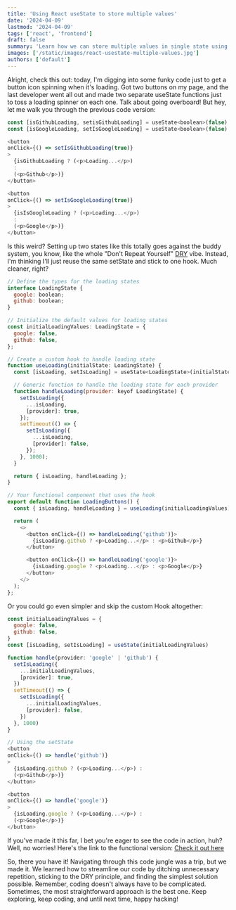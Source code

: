 ```yaml
---
title: 'Using React useState to store multiple values'
date: '2024-04-09'
lastmod: '2024-04-09'
tags: ['react', 'frontend']
draft: false
summary: 'Learn how we can store multiple values in single state using useState hook in functional component.'
images: ['/static/images/react-usestate-multiple-values.jpg']
authors: ['default']
---
```


Alright, check this out: today, I'm digging into some funky code just to get a button icon spinning when it's loading. Got two buttons on my page, and the last developer went all out and made two separate useState functions just to toss a loading spinner on each one. Talk about going overboard! But hey, let me walk you through the previous code version:

```js
const [isGithubLoading, setisGithubLoading] = useState<boolean>(false)
const [isGoogleLoading, setIsGoogleLoading] = useState<boolean>(false)

<button
onClick={() => setIsGithubLoading(true)}
>
  {isGithubLoading ? (<p>Loading...</p>)
  :
  (<p>Github</p>)}
</button>

<button
onClick={() => setIsGoogleLoading(true)}
>
  {isIsGoogleLoading ? (<p>Loading...</p>)
  :
  (<p>Google</p>)}
</button>
```

Is this weird? Setting up two states like this totally goes against the buddy system, you know, like the whole "Don't Repeat Yourself" [DRY](https://en.wikipedia.org/wiki/Don%27t_repeat_yourself) vibe. Instead, I'm thinking I'll just reuse the same setState and stick to one hook. Much cleaner, right?

```js
// Define the types for the loading states
interface LoadingState {
  google: boolean;
  github: boolean;
}

// Initialize the default values for loading states
const initialLoadingValues: LoadingState = {
  google: false,
  github: false,
};

// Create a custom hook to handle loading state
function useLoading(initialState: LoadingState) {
  const [isLoading, setIsLoading] = useState<LoadingState>(initialState);

  // Generic function to handle the loading state for each provider
  function handleLoading(provider: keyof LoadingState) {
    setIsLoading({
      ...isLoading,
      [provider]: true,
    });
    setTimeout(() => {
      setIsLoading({
        ...isLoading,
        [provider]: false,
      });
    }, 1000);
  }

  return { isLoading, handleLoading };
}

// Your functional component that uses the hook
export default function LoadingButtons() {
  const { isLoading, handleLoading } = useLoading(initialLoadingValues);

  return (
    <>
      <button onClick={() => handleLoading('github')}>
        {isLoading.github ? <p>Loading...</p> : <p>Github</p>}
      </button>

      <button onClick={() => handleLoading('google')}>
        {isLoading.google ? <p>Loading...</p> : <p>Google</p>}
      </button>
    </>
  );
};
```

Or you could go even simpler and skip the custom Hook altogether:

```js
const initialLoadingValues = {
  google: false,
  github: false,
}
const [isLoading, setIsLoading] = useState(initialLoadingValues)

function handle(provider: 'google' | 'github') {
  setIsLoading({
    ...initialLoadingValues,
    [provider]: true,
  })
  setTimeout(() => {
    setIsLoading({
      ...initialLoadingValues,
      [provider]: false,
    })
  }, 1000)
}

// Using the setState
<button
onClick={() => handle('github')}
>
  {isLoading.github ? (<p>Loading...</p>) :
  (<p>Github</p>)}
</button>

<button
onClick={() => handle('google')}
>
  {isLoading.google ? (<p>Loading...</p>) :
  (<p>Google</p>)}
</button>

```

If you've made it this far, I bet you're eager to see the code in action, huh? Well, no worries! Here's the link to the functional version: [Check it out here](https://bit.ly/usestate-storing-multiple-values)

So, there you have it! Navigating through this code jungle was a trip, but we made it. We learned how to streamline our code by ditching unnecessary repetition, sticking to the DRY principle, and finding the simplest solution possible. Remember, coding doesn't always have to be complicated. Sometimes, the most straightforward approach is the best one. Keep exploring, keep coding, and until next time, happy hacking!
